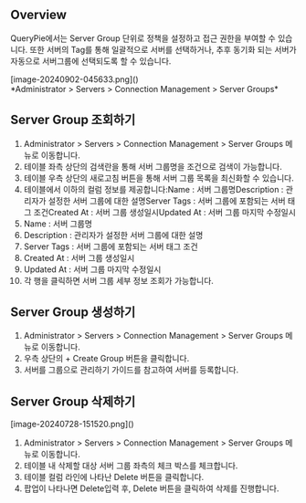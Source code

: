 ## Overview
QueryPie에서는 Server Group 단위로 정책을 설정하고 접근 권한을 부여할 수 있습니다. 또한 서버의 Tag를 통해 일괄적으로 서버를 선택하거나, 추후 동기화 되는 서버가 자동으로 서버그룹에 선택되도록 할 수 있습니다.

<p align="center">
<div>[image-20240902-045633.png]()</div>
*Administrator &gt; Servers &gt; Connection Management &gt; Server Groups*
</p>

## Server Group  조회하기
1. Administrator > Servers > Connection Management > Server Groups 메뉴로 이동합니다.
2. 테이블 좌측 상단의 검색란을 통해 서버 그룹명을 조건으로 검색이 가능합니다.
3. 테이블 우측 상단의 새로고침 버튼을 통해 서버 그룹 목록을 최신화할 수 있습니다.
4. 테이블에서 이하의 컬럼 정보를 제공합니다:Name : 서버 그룹명Description : 관리자가 설정한 서버 그룹에 대한 설명Server Tags : 서버 그룹에 포함되는 서버 태그 조건Created At : 서버 그룹 생성일시Updated At : 서버 그룹 마지막 수정일시
  1. Name : 서버 그룹명
  2. Description : 관리자가 설정한 서버 그룹에 대한 설명
  3. Server Tags : 서버 그룹에 포함되는 서버 태그 조건
  4. Created At : 서버 그룹 생성일시
  5. Updated At : 서버 그룹 마지막 수정일시
5. 각 행을 클릭하면 서버 그룹 세부 정보 조회가 가능합니다.

## Server Group 생성하기
1. Administrator > Servers > Connection Management > Server Groups 메뉴로 이동합니다.
2. 우측 상단의 + Create Group 버튼을 클릭합니다.
3. 서버를 그룹으로 관리하기 가이드를 참고하여 서버를 등록합니다.

## Server Group 삭제하기
<p align="center">
<div>[image-20240728-151520.png]()</div>
</p>

1. Administrator > Servers > Connection Management > Server Groups 메뉴로 이동합니다.
2. 테이블 내 삭제할 대상 서버 그룹 좌측의 체크 박스를 체크합니다.
3. 테이블 컬럼 라인에 나타난 Delete 버튼을 클릭합니다.
4. 팝업이 나타나면 Delete입력 후, Delete 버튼을 클릭하여 삭제를 진행합니다.
